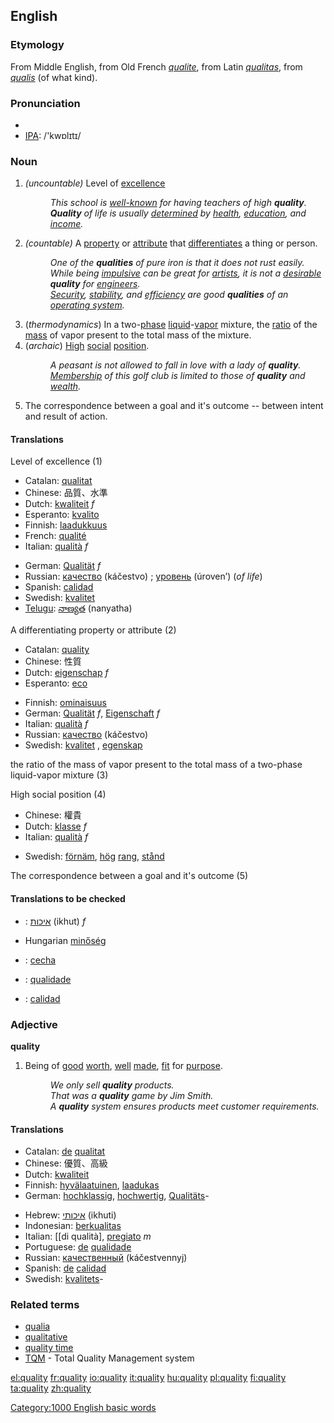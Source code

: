 ==English==

===Etymology===
From Middle English, from Old French ''[[qualite]]'', from Latin ''[[qualitas]]'', from ''[[qualis]]'' (of what kind).

===Pronunciation===
*{{audio|en-us-quality.ogg|Audio (US)}}
*[[w:IPA|IPA]]: /'kwɒlɪtɪ/

===Noun===
{{en-noun|quality|qualities}}

#''(uncountable)'' Level of [[excellence]]
#:''This school is [[well-known]] for having teachers of high '''quality'''.''
#:'''''Quality''' of life is usually [[determined]] by [[health]], [[education]], and [[income]].''
#''(countable)'' A [[property]] or [[attribute]] that [[differentiate]]s a thing or person.
#:''One of the '''qualities''' of pure iron is that it does not rust easily.''
#:''While being [[impulsive]] can be great for [[artists]], it is not a [[desirable]] '''quality''' for [[engineers]].''
#:''[[security|Security]], [[stability]], and [[efficiency]] are good '''qualities''' of an [[operating system]].''
#(''thermodynamics'') In a two-[[phase]] [[liquid]]-[[vapor]] mixture, the [[ratio]] of the [[mass]] of vapor present to the total mass of the mixture.
#(''archaic'') [[high|High]] [[social]] [[position]].
#:''A peasant is not allowed to fall in love with a lady of '''quality'''.''
#:''[[membership|Membership]] of this golf club is limited to those of '''quality''' and [[wealth]].''
#The correspondence between a goal and it's outcome -- between intent and result of action.

====Translations====
;Level of excellence (1)
{{top}}
*Catalan: [[qualitat]] {{f}}
*Chinese: 品質、水準
*Dutch: [[kwaliteit]] ''f''
*Esperanto: [[kvalito]]
*Finnish: [[laadukkuus]]
*French: [[qualité]]
*Italian: [[qualità]] ''f''
{{mid}}
*German: [[Qualität]] ''f''
*Russian: [[качество]] (káčestvo) {{n}}; [[уровень]] (úroven’) {{m}} (''of life'')
*Spanish: [[calidad]]
*Swedish: [[kvalitet]] {{c}}
*[[Telugu]]: [[నాణ్యత]] (nanyatha)
{{bottom}}

;A differentiating property or attribute (2)
{{top}}
*Catalan: [[quality]] {{f}}
*Chinese: 性質
*Dutch: [[eigenschap]] ''f''
*Esperanto: [[eco]]
{{mid}}
*Finnish: [[ominaisuus]]
*German: [[Qualität]] ''f'', [[Eigenschaft]] ''f''
*Italian: [[qualità]] ''f''
*Russian: [[качество]] (káčestvo) {{n}}
*Swedish: [[kvalitet]] {{c}}, [[egenskap]] {{c}}
{{bottom}}

;the ratio of the mass of vapor present to the total mass of a two-phase liquid-vapor mixture (3)
{{top}}
{{mid}}
{{bottom}}

;High social position (4)
{{top}}
*Chinese: 權貴
*Dutch: [[klasse]] ''f''
*Italian: [[qualità]] ''f''
{{mid}}
*Swedish: [[förnäm]], [[hög]] [[rang]], [[stånd]]
{{bottom}}

;The correspondence between a goal and it's outcome (5)
{{top}}
{{mid}}
{{bottom}}

====Translations to be checked====
{{checktrans}}

*{{ttbc|Hebrew}}: [[איכות]] (ikhut) ''f''
*Hungarian [[minőség]]
*{{ttbc|Polish}}: [[cecha]]
*{{ttbc|Portuguese}}: [[qualidade]]
*{{ttbc|Spanish}}: [[calidad]]

===Adjective===
'''quality'''
#Being of [[good]] [[worth]], [[well]] [[made]], [[fit]] for [[purpose]].
#:''We only sell '''quality''' products.''
#:''That was a '''quality''' game by Jim Smith.''
#:''A '''quality''' system ensures products meet customer requirements.''

====Translations====
{{top}}
*Catalan: [[de]] [[qualitat]]
*Chinese: 優質、高級
*Dutch: [[kwaliteit]]
*Finnish: [[hyvälaatuinen]], [[laadukas]]
*German: [[hochklassig]], [[hochwertig]], [[Qualitäts]]-
{{mid}}
*Hebrew: [[איכותי]] (ikhuti)
*Indonesian: [[berkualitas]]
*Italian: [[di qualità], [[pregiato]] ''m''
*Portuguese: [[de]] [[qualidade]]
*Russian: [[качественный]] (káčestvennyj)
*Spanish: [[de]] [[calidad]]
*Swedish: [[kvalitet]]s-
{{bottom}}

===Related terms===
*[[qualia]]
*[[qualitative]]
*[[quality time]]
*[[TQM]] - Total Quality Management system

[[Category:1000 English basic words]]

[[el:quality]]
[[fr:quality]]
[[io:quality]]
[[it:quality]]
[[hu:quality]]
[[pl:quality]]
[[fi:quality]]
[[ta:quality]]
[[zh:quality]]